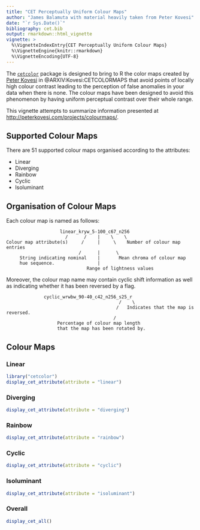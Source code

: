 ```yaml
---
title: "CET Perceptually Uniform Colour Maps"
author: "James Balamuta with material heavily taken from Peter Kovesi"
date: "`r Sys.Date()`"
bibliography: cet.bib
output: rmarkdown::html_vignette
vignette: >
  %\VignetteIndexEntry{CET Perceptually Uniform Colour Maps}
  %\VignetteEngine{knitr::rmarkdown}
  %\VignetteEncoding{UTF-8}
---
```


The [`cetcolor`](https://cran.r-project.org/package=cetcolor) package is designed
to bring to R the color maps created by [Peter Kovesi](http://peterkovesi.com/projects/colourmaps/) 
in @ARXIV:Kovesi:CETCOLORMAPS that avoid points of locally high colour contrast 
leading to the perception of false anomalies in your data when there is none.
The colour maps have been designed to avoid this phenomenon by having uniform 
perceptual contrast over their whole range.

This vignette attempts to summarize information presented at <http://peterkovesi.com/projects/colourmaps/>.

## Supported Colour Maps

There are 51 supported colour maps organised according to the attributes: 

- Linear
- Diverging
- Rainbow
- Cyclic
- Isoluminant

## Organisation of Colour Maps

Each colour map is named as follows:

```
                    linear_kryw_5-100_c67_n256
                      /      /    |    \    \
Colour map attribute(s)     /     |     \    Number of colour map entries
                           /      |      \
     String indicating nominal    |       Mean chroma of colour map
     hue sequence.                |
                              Range of lightness values
```

Moreover, the colour map name may contain cyclic shift information as well
as indicating whether it has been reversed by a flag.

```                                              
              cyclic_wrwbw_90-40_c42_n256_s25_r
                                          /    \
                                         /   Indicates that the map is reversed.
                                        / 
                   Percentage of colour map length
                   that the map has been rotated by.
```

## Colour Maps

### Linear

```r
library("cetcolor")
display_cet_attribute(attribute = "linear")
```

### Diverging

```r
display_cet_attribute(attribute = "diverging")
```

### Rainbow

```r
display_cet_attribute(attribute = "rainbow")
```

### Cyclic


```r
display_cet_attribute(attribute = "cyclic")
```

### Isoluminant


```r
display_cet_attribute(attribute = "isoluminant")
```

### Overall

```r
display_cet_all()
```
